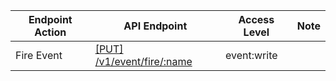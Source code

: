 | Endpoint Action      | API Endpoint           | Access Level   | Note   |
| -------------------- | ---------------------- | -------------- | ------ |
Fire Event|[[PUT] /v1/event/fire/:name](https://www.consul.io/api-docs/event#fire-event)|event:write|
